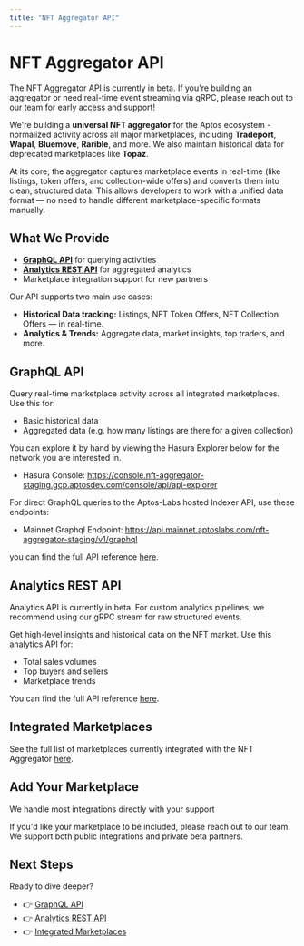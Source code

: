 ```yaml
---
title: "NFT Aggregator API"
---
```


# NFT Aggregator API


<Callout type="info">
The NFT Aggregator API is currently in beta. If you're building an aggregator or need real-time event streaming via gRPC, please reach out to our team for early access and support!
</Callout>

We're building a **universal NFT aggregator** for the Aptos ecosystem - normalized activity across all major marketplaces, including **Tradeport**, **Wapal**, **Bluemove**, **Rarible**, and more. We also maintain historical data for deprecated marketplaces like **Topaz**.

At its core, the aggregator captures marketplace events in real-time (like listings, token offers, and collection-wide offers) and converts them into clean, structured data. This allows developers to work with a unified data format — no need to handle different marketplace-specific formats manually.

## What We Provide

- **[GraphQL API](./nft-aggregator/graphql-api.mdx)** for querying activities
- **[Analytics REST API](./nft-aggregator/analytics-api.mdx)** for aggregated analytics
- Marketplace integration support for new partners  

Our API supports two main use cases:
- **Historical Data tracking:** Listings, NFT Token Offers, NFT Collection Offers — in real-time.
- **Analytics & Trends:** Aggregate data, market insights, top traders, and more.

## GraphQL API
Query real-time marketplace activity across all integrated marketplaces. Use this for:
- Basic historical data
- Aggregated data (e.g. how many listings are there for a given collection)

You can explore it by hand by viewing the Hasura Explorer below for the network you are interested in.
- Hasura Console: https://console.nft-aggregator-staging.gcp.aptosdev.com/console/api/api-explorer

For direct GraphQL queries to the Aptos-Labs hosted Indexer API, use these endpoints:
- Mainnet Graphql Endpoint: https://api.mainnet.aptoslabs.com/nft-aggregator-staging/v1/graphql

you can find the full API reference [here](./nft-aggregator/graphql-api.mdx).

## Analytics REST API 
<Callout type="info">
Analytics API is currently in beta.  
For custom analytics pipelines, we recommend using our gRPC stream for raw structured events.
</Callout>

Get high-level insights and historical data on the NFT market. Use this analytics API for:
- Total sales volumes
- Top buyers and sellers
- Marketplace trends

You can find the full API reference [here](./nft-aggregator/analytics-api.mdx).

## Integrated Marketplaces

See the full list of marketplaces currently integrated with the NFT Aggregator [here](./nft-aggregator/marketplaces.mdx).

## Add Your Marketplace

<Callout type="info">
We handle most integrations directly with your support
</Callout>

If you'd like your marketplace to be included, please reach out to our team. We support both public integrations and private beta partners.


## Next Steps

Ready to dive deeper?
- 👉 [GraphQL API](./nft-aggregator/graphql-api.mdx)
- 👉 [Analytics REST API](./nft-aggregator/analytics-api.mdx)
- 👉 [Integrated Marketplaces](./nft-aggregator/marketplaces.mdx)